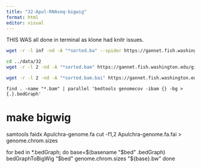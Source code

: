 ```yaml
---
title: "32-Apul-RNAseq-bigwig"
format: html
editor: visual
---
```


THIS WAS all done in terminal as klone had knitr issues.

```bash
wget -r -l inf -nd -A "*sorted.ba" --spider https://gannet.fish.washington.edu/gitrepos/urol-e5/timeseries_molecular/D-Apul/output/02.20-D-Apul-RNAseq-alignment-HiSat2/ 2>&1 | grep '^--' | awk '{ print $3 }'
```

```bash

cd ../data/32
wget -r -l 2 -nd -A "*sorted.bam" https://gannet.fish.washington.edu/gitrepos/urol-e5/timeseries_molecular/D-Apul/output/02.20-D-Apul-RNAseq-alignment-HiSat2/
```

```bash
wget -r -l 2 -nd -A "*sorted.bam.bai" https://gannet.fish.washington.edu/gitrepos/urol-e5/timeseries_molecular/D-Apul/output/02.20-D-Apul-RNAseq-alignment-HiSat2/
```

```         
find . -name "*.bam" | parallel 'bedtools genomecov -ibam {} -bg > {.}.bedGraph'
```

# make bigwig

samtools faidx Apulchra-genome.fa cut -f1,2 Apulchra-genome.fa.fai \> genome.chrom.sizes

for bed in \*.bedGraph; do base=$(basename "$bed" .bedGraph) bedGraphToBigWig "$bed" genome.chrom.sizes "${base}.bw" done
